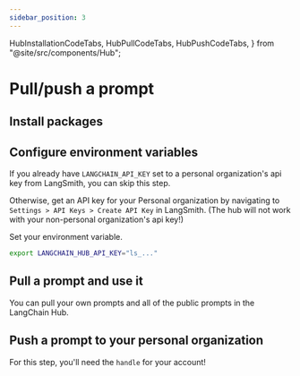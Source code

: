 ```yaml
---
sidebar_position: 3
---
```


  HubInstallationCodeTabs,
  HubPullCodeTabs,
  HubPushCodeTabs,
} from "@site/src/components/Hub";

# Pull/push a prompt

## Install packages

<HubInstallationCodeTabs />

## Configure environment variables

If you already have `LANGCHAIN_API_KEY` set to a personal organization's api key from LangSmith, you can skip this step.

Otherwise, get an API key for your Personal organization by navigating to `Settings > API Keys > Create API Key` in LangSmith. (The hub will not work with your non-personal organization's api key!)

Set your environment variable.

```bash
export LANGCHAIN_HUB_API_KEY="ls_..."
```

## Pull a prompt and use it

You can pull your own prompts and all of the public prompts in the LangChain Hub.

<HubPullCodeTabs />

## Push a prompt to your personal organization

For this step, you'll need the `handle` for your account!

<HubPushCodeTabs />
